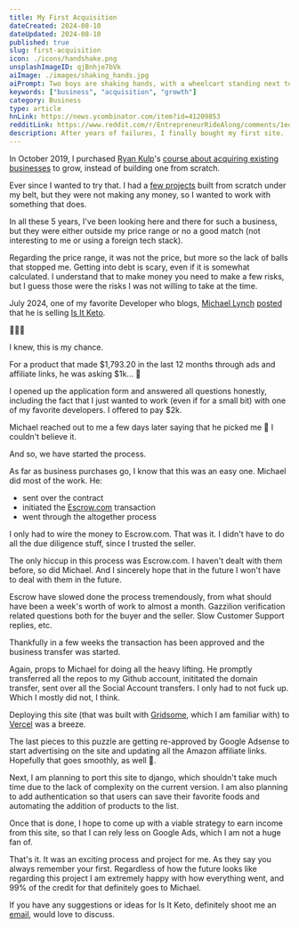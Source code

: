 ```yaml
---
title: My First Acquisition
dateCreated: 2024-08-10
dateUpdated: 2024-08-10
published: true
slug: first-acquisition
icon: ./icons/handshake.png
unsplashImageID: qjBnhje7bVk
aiImage: ./images/shaking_hands.jpg
aiPrompt: Two boys are shaking hands, with a wheelcart standing next to them which is filled with internet stuff, cartoon style
keywords: ["business", "acquisition", "growth"]
category: Business
type: article
hnLink: https://news.ycombinator.com/item?id=41209853
redditLink: https://www.reddit.com/r/EntrepreneurRideAlong/comments/1eouqar/my_first_acquisition/
description: After years of failures, I finally bought my first site.
---
```



In October 2019, I purchased [Ryan Kulp](https://www.ryanckulp.com/)'s [course about acquiring existing businesses](https://acquire.podia.com/how-to-buy-startups) to grow, instead of building one from scratch.

Ever since I wanted to try that. I had a [few projects](/projects) built from scratch under my belt, but they were not making any money, so I wanted to work with something that does.

In all these 5 years, I've been looking here and there for such a business, but they were either outside my price range or no a good match (not interesting to me or using a foreign tech stack).

Regarding the price range, it was not the price, but more so the lack of balls that stopped me. Getting into debt is scary, even if it is somewhat calculated. I understand that to make money you need to make a few risks, but I guess those were the risks I was not willing to take at the time.

July 2024, one of my favorite Developer who blogs, [Michael Lynch](https://mtlynch.io/) [posted](https://mtlynch.io/notes/buy-is-it-keto/) that he is selling [Is It Keto](https://isitketo.org/).

🚨🚨🚨

I knew, this is my chance.

For a product that made $1,793.20 in the last 12 months through ads and affiliate links, he was asking $1k... 🤯

I opened up the application form and answered all questions honestly, including the fact that I just wanted to work (even if for a small bit) with one of my favorite developers. I offered to pay $2k.

Michael reached out to me a few days later saying that he picked me 🥳 I couldn't believe it.

And so, we have started the process.

As far as business purchases go, I know that this was an easy one. Michael did most of the work. He:

- sent over the contract
- initiated the [Escrow.com](https://www.escrow.com/) transaction
- went through the altogether process

I only had to wire the money to Escrow.com. That was it. I didn't have to do all the due diligence stuff, since I trusted the seller.

The only hiccup in this process was Escrow.com. I haven't dealt with them before, so did Michael. And I sincerely hope that in the future I won't have to deal with them in the future.

Escrow have slowed done the process tremendously, from what should have been a week's worth of work to almost a month. Gazzilion verification related questions both for the buyer and the seller. Slow Customer Support replies, etc.

Thankfully in a few weeks the transaction has been approved and the business transfer was started.

Again, props to Michael for doing all the heavy lifting. He promptly transferred all the repos to my Github account, inititated the domain transfer, sent over all the Social Account transfers. I only had to not fuck up. Which I mostly did not, I think.

Deploying this site (that was built with [Gridsome](https://gridsome.org/), which I am familiar with) to [Vercel](https://vercel.com/) was a breeze.

The last pieces to this puzzle are getting re-approved by Google Adsense to start advertising on the site and updating all the Amazon affiliate links. Hopefully that goes smoothly, as well 🤞.

Next, I am planning to port this site to django, which shouldn't take much time due to the lack of complexity on the current version. I am also planning to add authentication so that users can save their favorite foods and automating the addition of products to the list.

Once that is done, I hope to come up with a viable strategy to earn income from this site, so that I can rely less on Google Ads, which I am not a huge fan of.

That's it. It was an exciting process and project for me. As they say you always remember your first. Regardless of how the future looks like regarding this project I am extremely happy with how everything went, and 99% of the credit for that definitely goes to Michael.

If you have any suggestions or ideas for Is It Keto, definitely shoot me an [email](mailto:me@rasulkireev.com), would love to discuss.
